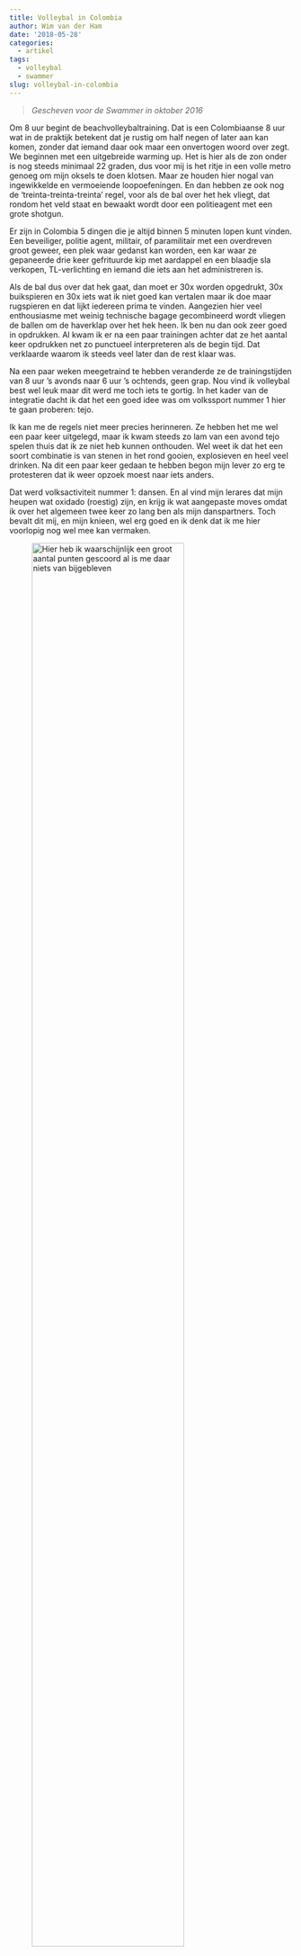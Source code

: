 ```yaml
---
title: Volleybal in Colombia
author: Wim van der Ham
date: '2018-05-28'
categories:
  - artikel
tags:
  - volleybal
  - swammer
slug: volleybal-in-colombia
---
```


> *Gescheven voor de Swammer in oktober 2016*

Om 8 uur begint de beachvolleybaltraining. Dat is een Colombiaanse 8 uur wat in de praktijk betekent dat je rustig om half negen of later aan kan komen, zonder dat iemand daar ook maar een onvertogen woord over zegt. We beginnen met een uitgebreide warming up. Het is hier als de zon onder is nog steeds minimaal 22 graden, dus voor mij is het ritje in een volle metro genoeg om mijn oksels te doen klotsen. Maar ze houden hier nogal van ingewikkelde en vermoeiende loopoefeningen. En dan hebben ze ook nog de ‘treinta-treinta-treinta’ regel, voor als de bal over het hek vliegt, dat rondom het veld staat en bewaakt wordt door een politieagent met een grote shotgun. 

Er zijn in Colombia 5 dingen die je altijd binnen 5 minuten lopen kunt vinden. Een beveiliger, politie agent, militair, of paramilitair met een overdreven groot geweer, een plek waar gedanst kan worden, een kar waar ze gepaneerde drie keer gefrituurde kip met aardappel en een blaadje sla verkopen, TL-verlichting en iemand die iets aan het administreren is.

Als de bal dus over dat hek gaat, dan moet er 30x worden opgedrukt, 30x buikspieren en 30x iets wat ik niet goed kan vertalen maar ik doe maar rugspieren en dat lijkt iedereen prima te vinden. Aangezien hier veel enthousiasme met weinig technische bagage gecombineerd wordt vliegen de ballen om de haverklap over het hek heen. Ik ben nu dan ook zeer goed in opdrukken. Al kwam ik er na een paar trainingen achter dat ze het aantal keer opdrukken net zo punctueel interpreteren als de begin tijd. Dat verklaarde waarom ik steeds veel later dan de rest klaar was. 

Na een paar weken meegetraind te hebben veranderde ze de trainingstijden van 8 uur 's avonds naar 6 uur 's ochtends, geen grap. Nou vind ik volleybal best wel leuk maar dit werd me toch iets te gortig. In het kader van de integratie dacht ik dat het een goed idee was om volkssport nummer 1 hier te gaan proberen: tejo. 

Ik kan me de regels niet meer precies herinneren. Ze hebben het me wel een paar keer uitgelegd, maar ik kwam steeds zo lam van een avond tejo spelen thuis dat ik ze niet heb kunnen onthouden. Wel weet ik dat het een soort combinatie is van stenen in het rond gooien, explosieven en heel veel drinken. Na dit een paar keer gedaan te hebben begon mijn lever zo erg te protesteren dat ik weer opzoek moest naar iets anders. 

Dat werd volksactiviteit nummer 1: dansen. En al vind mijn lerares dat mijn heupen wat oxidado (roestig) zijn, en krijg ik wat aangepaste moves omdat ik over het algemeen twee keer zo lang ben als mijn danspartners. Toch bevalt dit mij, en mijn knieen, wel erg goed en ik denk dat ik me hier voorlopig nog wel mee kan vermaken. 

![Hier heb ik waarschijnlijk een groot aantal punten gescoord al is me daar niets van bijgebleven](/post/2018-05-28-volleybal-in-colombia_files/fotoswammer.png){width=80%}
